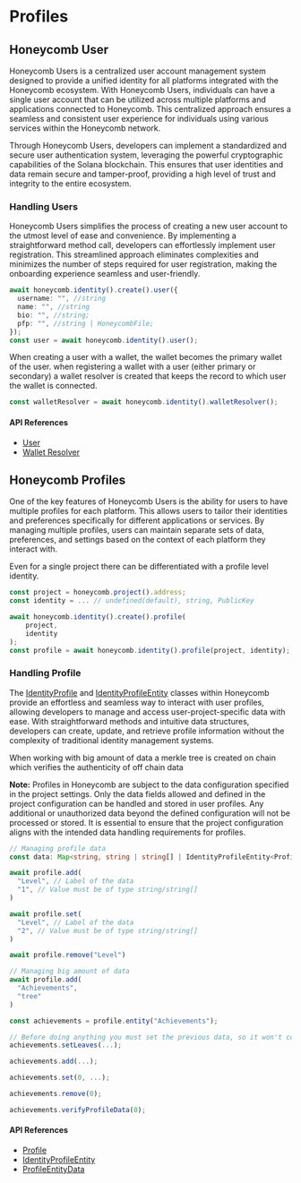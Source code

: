 # Profiles

## Honeycomb User

Honeycomb Users is a centralized user account management system designed to provide a unified identity for all platforms integrated with the Honeycomb ecosystem. With Honeycomb Users, individuals can have a single user account that can be utilized across multiple platforms and applications connected to Honeycomb. This centralized approach ensures a seamless and consistent user experience for individuals using various services within the Honeycomb network.

Through Honeycomb Users, developers can implement a standardized and secure user authentication system, leveraging the powerful cryptographic capabilities of the Solana blockchain. This ensures that user identities and data remain secure and tamper-proof, providing a high level of trust and integrity to the entire ecosystem.

### Handling Users

Honeycomb Users simplifies the process of creating a new user account to the utmost level of ease and convenience. By implementing a straightforward method call, developers can effortlessly implement user registration. This streamlined approach eliminates complexities and minimizes the number of steps required for user registration, making the onboarding experience seamless and user-friendly.

```typescript
await honeycomb.identity().create().user({
  username: "", //string
  name: "", //string
  bio: "", //string;
  pfp: "", //string | HoneycombFile;
});
const user = await honeycomb.identity().user();
```

When creating a user with a wallet, the wallet becomes the primary wallet of the user. when registering a wallet with a user (either primary or secondary) a wallet resolver is created that keeps the record to which user the wallet is connected.

```typescript
const walletResolver = await honeycomb.identity().walletResolver();
```

#### API References

- [User](https://typedoc.honeycombprotocol.com/classes/_honeycomb_protocol_hive_control.IdentityUser.html)
- [Wallet Resolver](https://typedoc.honeycombprotocol.com/classes/_honeycomb_protocol_hive_control.WalletResolver.html)

## Honeycomb Profiles

One of the key features of Honeycomb Users is the ability for users to have multiple profiles for each platform. This allows users to tailor their identities and preferences specifically for different applications or services. By managing multiple profiles, users can maintain separate sets of data, preferences, and settings based on the context of each platform they interact with.

Even for a single project there can be differentiated with a profile level identity.

```typescript
const project = honeycomb.project().address;
const identity = ... // undefined(default), string, PublicKey

await honeycomb.identity().create().profile(
    project,
    identity
);
const profile = await honeycomb.identity().profile(project, identity);
```

### Handling Profile

The [IdentityProfile](https://typedoc.honeycombprotocol.com/classes/_honeycomb_protocol_hive_control.IdentityProfile.html) and [IdentityProfileEntity](https://typedoc.honeycombprotocol.com/classes/_honeycomb_protocol_hive_control.IdentityProfileEntity.html) classes within Honeycomb provide an effortless and seamless way to interact with user profiles, allowing developers to manage and access user-project-specific data with ease. With straightforward methods and intuitive data structures, developers can create, update, and retrieve profile information without the complexity of traditional identity management systems.

When working with big amount of data a merkle tree is created on chain which verifies the authenticity of off chain data

**Note:** Profiles in Honeycomb are subject to the data configuration specified in the project settings. Only the data fields allowed and defined in the project configuration can be handled and stored in user profiles. Any additional or unauthorized data beyond the defined configuration will not be processed or stored. It is essential to ensure that the project configuration aligns with the intended data handling requirements for profiles.

```typescript
// Managing profile data
const data: Map<string, string | string[] | IdentityProfileEntity<ProfileEntityData>> = profile.data;

await profile.add(
  "Level", // Label of the data
  "1", // Value must be of type string/string[]
)

await profile.set(
  "Level", // Label of the data
  "2", // Value must be of type string/string[]
)

await profile.remove("Level")

// Managing big amount of data
await profile.add(
  "Achievements",
  "tree"
)

const achievements = profile.entity("Achievements");

// Before doing anything you must set the previous data, so it won't corrupt the merkle tree
achievements.setLeaves(...);

achievements.add(...);

achievements.set(0, ...);

achievements.remove(0);

achievements.verifyProfileData(0);
```

#### API References

- [Profile](https://typedoc.honeycombprotocol.com/classes/_honeycomb_protocol_hive_control.IdentityProfile.html)
- [IdentityProfileEntity](https://typedoc.honeycombprotocol.com/classes/_honeycomb_protocol_hive_control.IdentityProfileEntity.html)
- [ProfileEntityData](https://typedoc.honeycombprotocol.com/types/_honeycomb_protocol_hive_control.ProfileEntityData.html)
